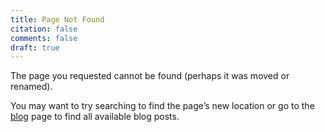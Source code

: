 ```yaml
---
title: Page Not Found
citation: false
comments: false
draft: true
---
```


The page you requested cannot be found (perhaps it was moved or renamed).

You may want to try searching to find the page's new location or go to the [blog](./blog) page to find all available blog posts.
